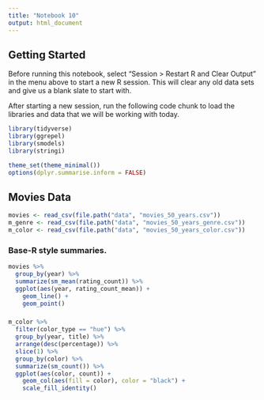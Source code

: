 ```yaml
---
title: "Notebook 10"
output: html_document
---
```


## Getting Started

Before running this notebook, select "Session > Restart R and Clear Output" in
the menu above to start a new R session. This will clear any old data sets and
give us a blank slate to start with.

After starting a new session, run the following code chunk to load the
libraries and data that we will be working with today.

```r
library(tidyverse)
library(ggrepel)
library(smodels)
library(stringi)

theme_set(theme_minimal())
options(dplyr.summarise.inform = FALSE)
```

## Movies Data

```r
movies <- read_csv(file.path("data", "movies_50_years.csv"))
m_genre <- read_csv(file.path("data", "movies_50_years_genre.csv"))
m_color <- read_csv(file.path("data", "movies_50_years_color.csv"))
```

### Base-R style summaries.

```r
movies %>%
  group_by(year) %>%
  summarize(sm_mean(rating_count)) %>%
  ggplot(aes(year, rating_count_mean)) +
    geom_line() +
    geom_point()
```


### 

```r
m_color %>%
  filter(color_type == "hue") %>%
  group_by(year, title) %>%
  arrange(desc(percentage)) %>%
  slice(1) %>%
  group_by(color) %>%
  summarize(sm_count()) %>%
  ggplot(aes(color, count)) +
    geom_col(aes(fill = color), color = "black") + 
    scale_fill_identity()
```










